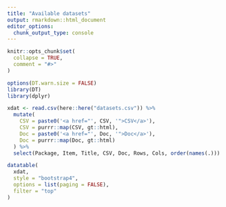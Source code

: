 ```yaml
---
title: "Available datasets"
output: rmarkdown::html_document
editor_options: 
  chunk_output_type: console
---
```


```r
knitr::opts_chunk$set(
  collapse = TRUE,
  comment = "#>"
)

options(DT.warn.size = FALSE)
library(DT)
library(dplyr)
```


```r
xdat <- read.csv(here::here("datasets.csv")) %>%
  mutate(
    CSV = paste0('<a href="', CSV, '">CSV</a>'),
    CSV = purrr::map(CSV, gt::html),
    Doc = paste0('<a href="', Doc, '">Doc</a>'),
    Doc = purrr::map(Doc, gt::html)
  ) %>%
  select(Package, Item, Title, CSV, Doc, Rows, Cols, order(names(.)))

datatable(
  xdat, 
  style = "bootstrap4",
  options = list(paging = FALSE), 
  filter = "top"
)
```
